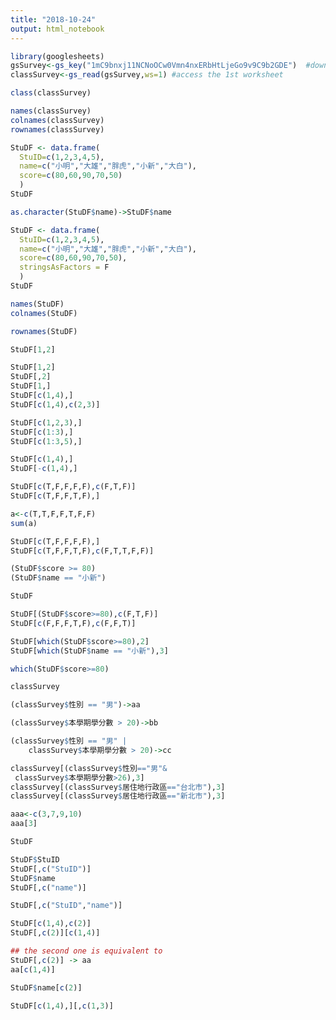 ```yaml
---
title: "2018-10-24"
output: html_notebook
---
```

```r
library(googlesheets)
gsSurvey<-gs_key("1mC9bnxj11NCNoOCw0Vmn4nxERbHtLjeGo9v9C9b2GDE")  #download sheet information as an object
classSurvey<-gs_read(gsSurvey,ws=1) #access the 1st worksheet
```

```r
class(classSurvey)
```

```r
names(classSurvey)
colnames(classSurvey)
rownames(classSurvey)
```

```r
StuDF <- data.frame(
  StuID=c(1,2,3,4,5),
  name=c("小明","大雄","胖虎","小新","大白"),
  score=c(80,60,90,70,50)
  )
StuDF 
```

```r
as.character(StuDF$name)->StuDF$name
```

```r
StuDF <- data.frame(
  StuID=c(1,2,3,4,5),
  name=c("小明","大雄","胖虎","小新","大白"),
  score=c(80,60,90,70,50),
  stringsAsFactors = F
  )
StuDF 
```

```r
names(StuDF) 
colnames(StuDF)
```

```r
rownames(StuDF)
```

```r
StuDF[1,2]
```

```r
StuDF[1,2]
StuDF[,2]
StuDF[1,]
StuDF[c(1,4),]
StuDF[c(1,4),c(2,3)]
```

```r
StuDF[c(1,2,3),]
StuDF[c(1:3),]
StuDF[c(1:3,5),]
```

```r
StuDF[c(1,4),]
StuDF[-c(1,4),]
```

```r
StuDF[c(T,F,F,F,F),c(F,T,F)]
StuDF[c(T,F,F,T,F),]
```

```r
a<-c(T,T,F,F,T,F,F)
sum(a)
```

```r
StuDF[c(T,F,F,F,F),]
StuDF[c(T,F,F,T,F),c(F,T,T,F,F)]
```

```r
(StuDF$score >= 80)
(StuDF$name == "小新")
```

```r
StuDF
```

```r
StuDF[(StuDF$score>=80),c(F,T,F)]
StuDF[c(F,F,F,T,F),c(F,F,T)]
```

```r
StuDF[which(StuDF$score>=80),2]
StuDF[which(StuDF$name == "小新"),3]
```

```r
which(StuDF$score>=80)
```

```r
classSurvey
```

```r
(classSurvey$性別 == "男")->aa

(classSurvey$本學期學分數 > 20)->bb

(classSurvey$性別 == "男" | 
    classSurvey$本學期學分數 > 20)->cc
```

```r
classSurvey[(classSurvey$性別=="男"&
 classSurvey$本學期學分數>26),3]
classSurvey[(classSurvey$居住地行政區=="台北市"),3]
classSurvey[(classSurvey$居住地行政區=="新北市"),3]

```

```r
aaa<-c(3,7,9,10)
aaa[3]
```

```r
StuDF
```

```r
StuDF$StuID
StuDF[,c("StuID")]
StuDF$name
StuDF[,c("name")]
```

```r
StuDF[,c("StuID","name")]
```

```r
StuDF[c(1,4),c(2)]
StuDF[,c(2)][c(1,4)]

## the second one is equivalent to 
StuDF[,c(2)] -> aa
aa[c(1,4)] 
```

```r
StuDF$name[c(2)]
```

```r
StuDF[c(1,4),][,c(1,3)]
```

